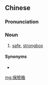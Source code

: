 {{also|保险箱}}
==Chinese==
{{zh-forms|s=保险箱|type=21}}

===Pronunciation===
{{zh-pron
|m=bǎoxiǎnxiāng
|c=bou2 him2 soeng1
|cat=n
}}

===Noun===
{{zh-noun}}

# [[safe]], [[strongbox]]

====Synonyms====
* {{zh-l|保險櫃}}

[[mg:保險箱]]